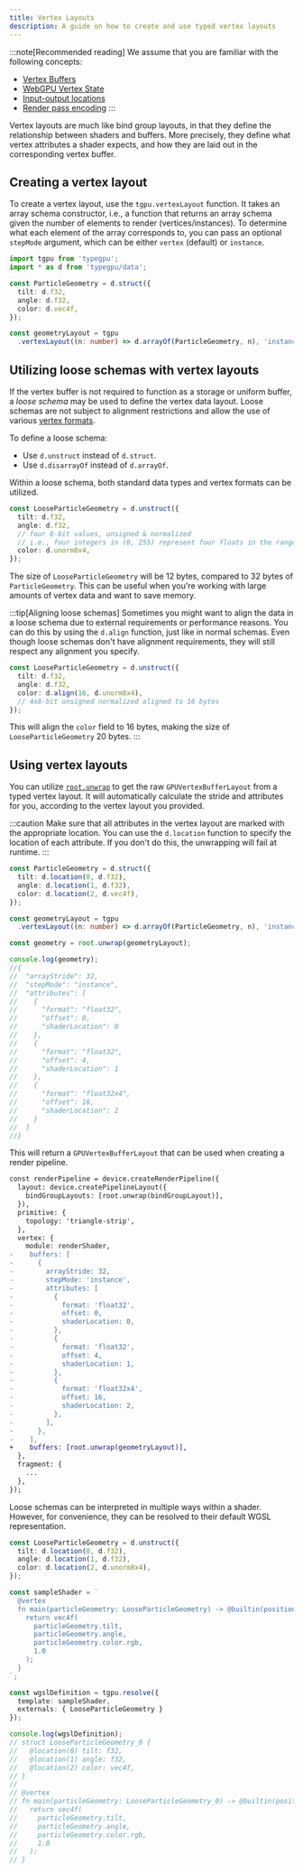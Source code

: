 ```yaml
---
title: Vertex Layouts
description: A guide on how to create and use typed vertex layouts
---
```


:::note[Recommended reading]
We assume that you are familiar with the following concepts:
- <a href="https://webgpufundamentals.org/webgpu/lessons/webgpu-vertex-buffers.html" target="_blank" rel="noopener noreferrer">Vertex Buffers</a>
- <a href="https://www.w3.org/TR/webgpu/#vertex-state" target="_blank" rel="noopener noreferrer">WebGPU Vertex State</a>
- <a href="https://www.w3.org/TR/WGSL/#input-output-locations" target="_blank" rel="noopener noreferrer">Input-output locations</a>
- <a href="https://developer.mozilla.org/en-US/docs/Web/API/GPURenderPassEncoder" target="_blank" rel="noopener noreferrer">Render pass encoding</a>
:::

Vertex layouts are much like bind group layouts, in that they define the relationship between shaders and buffers. More precisely, they define what vertex attributes a shader expects, and how they are laid out in the corresponding vertex buffer.

## Creating a vertex layout

To create a vertex layout, use the `tgpu.vertexLayout` function. It takes an array schema constructor, i.e., a function that returns an array schema given the number of elements to render (vertices/instances). To determine what each element of the array corresponds to, you can pass an optional `stepMode` argument, which can be either `vertex` (default) or `instance`.

```ts
import tgpu from 'typegpu';
import * as d from 'typegpu/data';

const ParticleGeometry = d.struct({
  tilt: d.f32,
  angle: d.f32,
  color: d.vec4f,
});

const geometryLayout = tgpu
  .vertexLayout((n: number) => d.arrayOf(ParticleGeometry, n), 'instance');
```

## Utilizing loose schemas with vertex layouts

If the vertex buffer is not required to function as a storage or uniform buffer, a *loose schema* may be used to define the vertex data layout. Loose schemas are not subject to alignment restrictions and allow the use of various [vertex formats](https://www.w3.org/TR/webgpu/#vertex-formats).

To define a loose schema:
- Use `d.unstruct` instead of `d.struct`.
- Use `d.disarrayOf` instead of `d.arrayOf`.

Within a loose schema, both standard data types and vertex formats can be utilized.

```ts
const LooseParticleGeometry = d.unstruct({
  tilt: d.f32,
  angle: d.f32,
  // four 8-bit values, unsigned & normalized
  // i.e., four integers in (0, 255) represent four floats in the range of (0.0, 1.0)
  color: d.unorm8x4,
});
```

The size of `LooseParticleGeometry` will be 12 bytes, compared to 32 bytes of `ParticleGeometry`. This can be useful when you're working with large amounts of vertex data and want to save memory.

:::tip[Aligning loose schemas]
Sometimes you might want to align the data in a loose schema due to external requirements or performance reasons.
You can do this by using the `d.align` function, just like in normal schemas. Even though loose schemas don't have alignment requirements, they will still respect any alignment you specify.

```ts
const LooseParticleGeometry = d.unstruct({
  tilt: d.f32,
  angle: d.f32,
  color: d.align(16, d.unorm8x4),
  // 4x8-bit unsigned normalized aligned to 16 bytes
});
```

This will align the `color` field to 16 bytes, making the size of `LooseParticleGeometry` 20 bytes.
:::

## Using vertex layouts

You can utilize [`root.unwrap`](/TypeGPU/fundamentals/roots) to get the raw `GPUVertexBufferLayout` from a typed vertex layout. It will automatically calculate the stride and attributes for you, according to the vertex layout you provided.

:::caution
Make sure that all attributes in the vertex layout are marked with the appropriate location. You can use the `d.location` function to specify the location of each attribute.
If you don't do this, the unwrapping will fail at runtime.
:::

```ts
const ParticleGeometry = d.struct({
  tilt: d.location(0, d.f32),
  angle: d.location(1, d.f32),
  color: d.location(2, d.vec4f),
});

const geometryLayout = tgpu
  .vertexLayout((n: number) => d.arrayOf(ParticleGeometry, n), 'instance');

const geometry = root.unwrap(geometryLayout);

console.log(geometry);
//{
//  "arrayStride": 32,
//  "stepMode": "instance",
//  "attributes": [
//    {
//      "format": "float32",
//      "offset": 0,
//      "shaderLocation": 0
//    },
//    {
//      "format": "float32",
//      "offset": 4,
//      "shaderLocation": 1
//    },
//    {
//      "format": "float32x4",
//      "offset": 16,
//      "shaderLocation": 2
//    }
//  ]
//}
```

This will return a `GPUVertexBufferLayout` that can be used when creating a render pipeline.

```diff lang=ts
const renderPipeline = device.createRenderPipeline({
  layout: device.createPipelineLayout({
    bindGroupLayouts: [root.unwrap(bindGroupLayout)],
  }),
  primitive: {
    topology: 'triangle-strip',
  },
  vertex: {
    module: renderShader,
-    buffers: [
-      {
-        arrayStride: 32,
-        stepMode: 'instance',
-        attributes: [
-          {
-            format: 'float32',
-            offset: 0,
-            shaderLocation: 0,
-          },
-          {
-            format: 'float32',
-            offset: 4,
-            shaderLocation: 1,
-          },
-          {
-            format: 'float32x4',
-            offset: 16,
-            shaderLocation: 2,
-          },
-        ],
-      },
-    ],
+    buffers: [root.unwrap(geometryLayout)],
  },
  fragment: {
    ...
  },
});
```

Loose schemas can be interpreted in multiple ways within a shader. However, for convenience, they can be resolved to their default WGSL representation.

```ts
const LooseParticleGeometry = d.unstruct({
  tilt: d.location(0, d.f32),
  angle: d.location(1, d.f32),
  color: d.location(2, d.unorm8x4),
});

const sampleShader = `
  @vertex
  fn main(particleGeometry: LooseParticleGeometry) -> @builtin(position) pos: vec4f {
    return vec4f(
      particleGeometry.tilt,
      particleGeometry.angle,
      particleGeometry.color.rgb,
      1.0
    );
  }
`;

const wgslDefinition = tgpu.resolve({
  template: sampleShader,
  externals: { LooseParticleGeometry }
});

console.log(wgslDefinition);
// struct LooseParticleGeometry_0 {
//   @location(0) tilt: f32,
//   @location(1) angle: f32,
//   @location(2) color: vec4f,
// }
//
// @vertex
// fn main(particleGeometry: LooseParticleGeometry_0) -> @builtin(position) pos: vec4f {
//   return vec4f(
//     particleGeometry.tilt,
//     particleGeometry.angle,
//     particleGeometry.color.rgb,
//     1.0
//   );
// }
```

